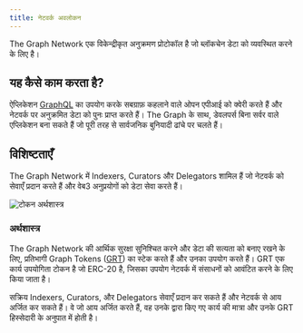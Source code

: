 ```yaml
---
title: नेटवर्क अवलोकन
---
```


The Graph Network एक विकेन्द्रीकृत अनुक्रमण प्रोटोकॉल है जो ब्लॉकचेन डेटा को व्यवस्थित करने के लिए है।

## यह कैसे काम करता है?

ऐप्लिकेशन [GraphQL](/querying/graphql-api/) का उपयोग करके सबग्राफ़ कहलाने वाले ओपन एपीआई को क्वेरी करते हैं और नेटवर्क पर अनुक्रमित डेटा को पुनः प्राप्त करते हैं। The Graph के साथ, डेवलपर्स बिना सर्वर वाले एप्लिकेशन बना सकते हैं जो पूरी तरह से सार्वजनिक बुनियादी ढांचे पर चलते हैं।

## विशिष्टताएँ

The Graph Network में Indexers, Curators और Delegators शामिल हैं जो नेटवर्क को सेवाएँ प्रदान करते हैं और वेब3 अनुप्रयोगों को डेटा सेवा करते हैं।

![टोकन अर्थशास्त्र](/img/Network-roles@2x.png)

### अर्थशास्त्र

The Graph Network की आर्थिक सुरक्षा सुनिश्चित करने और डेटा की सत्यता को बनाए रखने के लिए, प्रतिभागी Graph Tokens ([GRT](/tokenomics)) का स्टेक करते हैं और उनका उपयोग करते हैं। GRT एक कार्य उपयोगिता टोकन है जो ERC-20 है, जिसका उपयोग नेटवर्क में संसाधनों को आवंटित करने के लिए किया जाता है।

सक्रिय Indexers, Curators, और Delegators सेवाएँ प्रदान कर सकते हैं और नेटवर्क से आय अर्जित कर सकते हैं। वे जो आय अर्जित करते हैं, वह उनके द्वारा किए गए कार्य की मात्रा और उनके GRT हिस्सेदारी के अनुपात में होती है।
